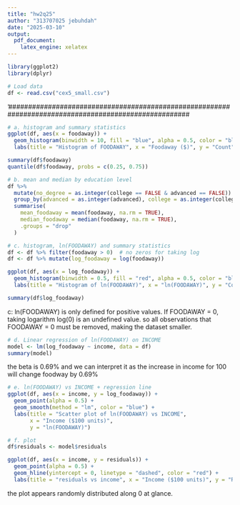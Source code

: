 ---
title: "hw2q25"
author: "313707025 jebuhdah"
date: "2025-03-10"
output: 
  pdf_document:
    latex_engine: xelatex
---
```{r load_library, echo=FALSE, message=FALSE, warning=FALSE }
library(ggplot2)
library(dplyr)

# Load data
df <- read.csv("cex5_small.csv")
```
'######################################################################################################
```{r qa, echo=FALSE, message=FALSE, warning=FALSE }
# a. histogram and summary statistics
ggplot(df, aes(x = foodaway)) +
  geom_histogram(binwidth = 10, fill = "blue", alpha = 0.5, color = "black") +
  labs(title = "Histogram of FOODAWAY", x = "Foodaway ($)", y = "Count")

summary(df$foodaway)
quantile(df$foodaway, probs = c(0.25, 0.75))

```
```{r qb, echo=FALSE, message=FALSE, warning=FALSE }
# b. mean and median by education level
df %>%
  mutate(no_degree = as.integer(college == FALSE & advanced == FALSE)) %>%  # new column
  group_by(advanced = as.integer(advanced), college = as.integer(college), no_degree) %>%
  summarise(
    mean_foodaway = mean(foodaway, na.rm = TRUE),
    median_foodaway = median(foodaway, na.rm = TRUE),
    .groups = "drop"
  )
```


```{r qc, echo=FALSE, message=FALSE, warning=FALSE }
# c. histogram, ln(FOODAWAY) and summary statistics
df <- df %>% filter(foodaway > 0)  # no zeros for taking log
df <- df %>% mutate(log_foodaway = log(foodaway))

ggplot(df, aes(x = log_foodaway)) +
  geom_histogram(binwidth = 0.5, fill = "red", alpha = 0.5, color = "black") +
  labs(title = "Histogram of ln(FOODAWAY)", x = "ln(FOODAWAY)", y = "Count")

summary(df$log_foodaway)
```
c: ln(FOODAWAY) is only defined for positive values. If FOODAWAY = 0, taking logarithm log(0) is an undefined value. so all observations that FOODAWAY = 0 must be removed, making the dataset smaller.

```{r qd, echo=FALSE, message=FALSE, warning=FALSE }
# d. Linear regression of ln(FOODAWAY) on INCOME
model <- lm(log_foodaway ~ income, data = df)
summary(model)
```
the beta is 0.69% and we can interpret it as the increase in income for 100 will change foodway by 0.69%

```{r qe, echo=FALSE, message=FALSE, warning=FALSE }
# e. ln(FOODAWAY) vs INCOME + regression line
ggplot(df, aes(x = income, y = log_foodaway)) +
  geom_point(alpha = 0.5) +
  geom_smooth(method = "lm", color = "blue") +
  labs(title = "Scatter plot of ln(FOODAWAY) vs INCOME",
       x = "Income ($100 units)",
       y = "ln(FOODAWAY)")
```

```{r qf, echo=FALSE, message=FALSE, warning=FALSE }
# f. plot
df$residuals <- model$residuals

ggplot(df, aes(x = income, y = residuals)) +
  geom_point(alpha = 0.5) +
  geom_hline(yintercept = 0, linetype = "dashed", color = "red") +
  labs(title = "residuals vs income", x = "Income ($100 units)", y = "Residuals")
```

the plot appears randomly distributed along 0 at glance.